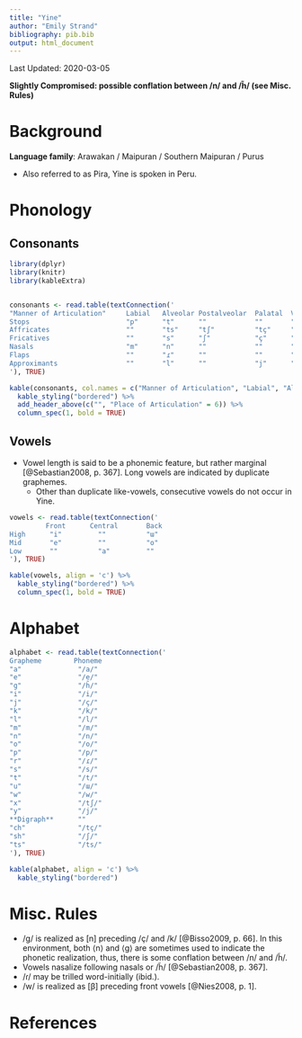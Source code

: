 ```yaml
---
title: "Yine"
author: "Emily Strand"
bibliography: pib.bib
output: html_document
---
```


Last Updated: 2020-03-05

**Slightly Compromised: possible conflation between /n/ and /h̃/ (see Misc. Rules)**

# Background

**Language family**: Arawakan / Maipuran / Southern Maipuran / Purus

* Also referred to as Pira, Yine is spoken in Peru.

# Phonology

## Consonants

```r

library(dplyr)
library(knitr)
library(kableExtra)


consonants <- read.table(textConnection('
"Manner of Articulation"     Labial   Alveolar Postalveolar  Palatal  Velar  Glottal
Stops                        "p"      "t"      ""            ""       "k"    ""
Affricates                   ""       "ts"     "tʃ"          "tç"     ""     ""
Fricatives                   ""       "s"      "ʃ"           "ç"      ""     "h̃"
Nasals                       "m"      "n"      ""            ""       ""     ""
Flaps                        ""       "ɾ"      ""            ""       ""     ""
Approximants                 ""       "l"      ""            "j"      "w"    ""
'), TRUE)

kable(consonants, col.names = c("Manner of Articulation", "Labial", "Alveolar", "Postalveolar", "Palatal", "Velar", "Glottal"), align = 'c') %>%
  kable_styling("bordered") %>%
  add_header_above(c("", "Place of Articulation" = 6)) %>%
  column_spec(1, bold = TRUE)
```

## Vowels

* Vowel length is said to be a phonemic feature, but rather marginal [@Sebastian2008, p. 367]. Long vowels are indicated by duplicate graphemes.
    - Other than duplicate like-vowels, consecutive vowels do not occur in Yine.

```r

vowels <- read.table(textConnection('
         Front      Central       Back
High      "i"         ""          "ɯ"
Mid       "e"         ""          "o"         
Low       ""          "a"         ""
'), TRUE)

kable(vowels, align = 'c') %>%
  kable_styling("bordered") %>%
  column_spec(1, bold = TRUE)
```  

# Alphabet

```r

alphabet <- read.table(textConnection('
Grapheme        Phoneme
"a"              "/a/"         
"e"              "/e/"
"g"              "/h̃/"      
"i"              "/i/"
"j"              "/ç/"
"k"              "/k/"
"l"              "/l/"
"m"              "/m/"
"n"              "/n/"
"o"              "/o/"
"p"              "/p/"
"r"              "/ɾ/"
"s"              "/s/"
"t"              "/t/"
"u"              "/ɯ/"
"w"              "/w/"
"x"              "/tʃ/"
"y"              "/j/"
**Digraph**      ""
"ch"             "/tç/"
"sh"             "/ʃ/"
"ts"             "/ts/"
'), TRUE)

kable(alphabet, align = 'c') %>%
  kable_styling("bordered")
```  

# Misc. Rules

* /ɡ/ is realized as [n] preceding /ç/ and /k/ [@Bisso2009, p. 66]. In this environment, both ⟨n⟩ and ⟨g⟩ are sometimes used to indicate the phonetic realization, thus, there is some conflation between /n/ and /h̃/.
* Vowels nasalize following nasals or /h̃/ [@Sebastian2008, p. 367].
* /ɾ/ may be trilled word-initially (ibid.).
* /w/ is realized as [β] preceding front vowels [@Nies2008, p. 1].

# References
